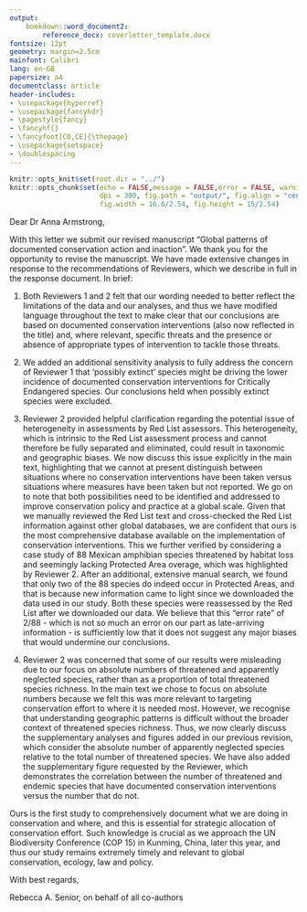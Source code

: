 ```yaml
---
output:
    bookdown::word_document2:
        reference_docx: coverletter_template.docx
fontsize: 12pt
geometry: margin=2.5cm
mainfont: Calibri
lang: en-GB
papersize: a4
documentclass: article
header-includes:
- \usepackage{hyperref}
- \usepackage{fancyhdr}
- \pagestyle{fancy}
- \fancyhf{}
- \fancyfoot[CO,CE]{\thepage}
- \usepackage{setspace}
- \doublespacing
---
```


```r
knitr::opts_knit$set(root.dir = "../")
knitr::opts_chunk$set(echo = FALSE,message = FALSE,error = FALSE, warning = FALSE,
                      dpi = 300, fig.path = "output/", fig.align = "center", 
                      fig.width = 16.6/2.54, fig.height = 15/2.54)
```

Dear Dr Anna Armstrong,

With this letter we submit our revised manuscript "Global patterns of documented conservation action and inaction". We thank you for the opportunity to revise the manuscript. We have made extensive changes in response to the recommendations of Reviewers, which we describe in full in the response document. In brief:

1. Both Reviewers 1 and 2 felt that our wording needed to better reflect the limitations of the data and our analyses, and thus we have modified language throughout the text to make clear that our conclusions are based on documented conservation interventions (also now reflected in the title) and, where relevant, specific threats and the presence or absence of appropriate types of intervention to tackle those threats. 

2. We added an additional sensitivity analysis to fully address the concern of Reviewer 1 that 'possibly extinct' species might be driving the lower incidence of documented conservation interventions for Critically Endangered species. Our conclusions held when possibly extinct species were excluded.

3. Reviewer 2 provided helpful clarification regarding the potential issue of heterogeneity in assessments by Red List assessors. This heterogeneity, which is intrinsic to the Red List assessment process and cannot therefore be fully separated and eliminated, could result in taxonomic and geographic biases. We now discuss this issue explicitly in the main text, highlighting that we cannot at present distinguish between situations where no conservation interventions have been taken versus situations where measures have been taken but not reported. We go on to note that both possibilities need to be identified and addressed to improve conservation policy and practice at a global scale. Given that we manually reviewed the Red List text and cross-checked the Red List information against other global databases, we are confident that ours is the most comprehensive database available on the implementation of conservation interventions. This we further verified by considering a case study of 88 Mexican amphibian species threatened by habitat loss and seemingly lacking Protected Area overage, which was highlighted by Reviewer 2. After an additional, extensive manual search, we found that only two of the 88 species do indeed occur in Protected Areas, and that is because new information came to light since we downloaded the data used in our study. Both these species were reassessed by the Red List after we downloaded our data. We believe that this "error rate" of 2/88 - which is not so much an error on our part as late-arriving information - is sufficiently low that it does not suggest any major biases that would undermine our conclusions.

4. Reviewer 2 was concerned that some of our results were misleading due to our focus on absolute numbers of threatened and apparently neglected species, rather than as a proportion of total threatened species richness. In the main text we chose to focus on absolute numbers because we felt this was more relevant to targeting conservation effort to where it is needed most. However, we recognise that understanding geographic patterns is difficult without the broader context of threatened species richness. Thus, we now clearly discuss the supplementary analyses and figures added in our previous revision, which consider the absolute number of apparently neglected species relative to the total number of threatened species. We have also added the supplementary figure requested by the Reviewer, which demonstrates the correlation between the number of threatened and endemic species that have documented conservation interventions versus the number that do not.

Ours is the first study to comprehensively document what we are doing in conservation and where, and this is essential for strategic allocation of conservation effort. Such knowledge is crucial as we approach the UN Biodiversity Conference (COP 15) in Kunming, China, later this year, and thus our study remains extremely timely and relevant to global conservation, ecology, law and policy.

With best regards,

Rebecca A. Senior, on behalf of all co-authors